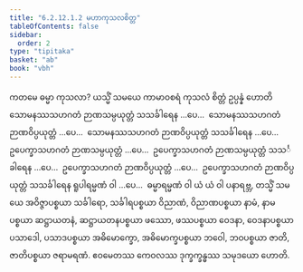 ```yaml
---
title: "6.2.12.1.2 မဟာကုသလစိတ္တ"
tableOfContents: false
sidebar:
  order: 2
type: "tipitaka"
basket: "ab"
book: "vbh"
---
```



<DynamicBreadcrumb />

<Division number="339" book="vbh">

<Paragraph number="1302" book="vbh">
ကတမေ ဓမ္မာ ကုသလာ? ယသ္မိံ သမယေ ကာမာဝစရံ ကုသလံ စိတ္တံ ဥပ္ပန္နံ ဟောတိ သောမနဿသဟဂတံ ဉာဏသမ္ပယုတ္တံ သသင်္ခါရေန …ပေ…  သောမနဿသဟဂတံ ဉာဏဝိပ္ပယုတ္တံ …ပေ…  သောမနဿသဟဂတံ ဉာဏဝိပ္ပယုတ္တံ သသင်္ခါရေန …ပေ…  ဥပေက္ခာသဟဂတံ ဉာဏသမ္ပယုတ္တံ …ပေ…  ဥပေက္ခာသဟဂတံ ဉာဏသမ္ပယုတ္တံ သသင်္ခါရေန …ပေ…  ဥပေက္ခာသဟဂတံ ဉာဏဝိပ္ပယုတ္တံ …ပေ…  ဥပေက္ခာသဟဂတံ ဉာဏဝိပ္ပယုတ္တံ သသင်္ခါရေန ရူပါရမ္မဏံ ဝါ …ပေ…  ဓမ္မာရမ္မဏံ ဝါ ယံ ယံ ဝါ ပနာရဗ္ဘ, တသ္မိံ သမယေ အဝိဇ္ဇာပစ္စယာ သင်္ခါရော, သင်္ခါရပစ္စယာ ဝိညာဏံ, ဝိညာဏပစ္စယာ နာမံ, နာမပစ္စယာ ဆဋ္ဌာယတနံ, ဆဋ္ဌာယတနပစ္စယာ ဖဿော, ဖဿပစ္စယာ ဝေဒနာ, ဝေဒနာပစ္စယာ ပသာဒေါ, ပသာဒပစ္စယာ အဓိမောက္ခော, အဓိမောက္ခပစ္စယာ ဘဝေါ, ဘဝပစ္စယာ ဇာတိ, ဇာတိပစ္စယာ ဇရာမရဏံ. ဧဝမေတဿ ကေဝလဿ ဒုက္ခက္ခန္ဓဿ သမုဒယော ဟောတိ.
</Paragraph>
</Division>